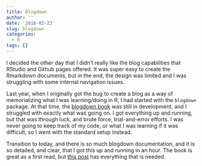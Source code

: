 ```yaml
---
title: Blogdown
author: ''
date: '2018-02-23'
slug: blogdown
categories:
  - R
tags: []
---
```


I decided the other day that I didn't really like the blog capabilities that RStudio and Github pages offered. It was super easy to create the Rmarkdown documents, but in the end, the design was limited and I was struggling with some internal navigation issues. 

Last year, when I originally got the bug to create a blog as a way of memorializing what I was learning/doing in R, I had started with the ```blogdown``` package. At that time, the [blogdown book](https://bookdown.org/yihui/blogdown/) was still in development, and I struggled with exactly what was going on. I got everything up and running, but that was through luck, and brute force, trial-and-error efforts. I was never going to keep track of my code, or what I was learning if it was difficult, so I went with the standard setup instead. 

Transition to today, and there is so much blogdown documentation, and it is so detailed, and clear, that I got this up and running in an hour. The book is great as a first read, but [this post](https://alison.rbind.io/post/up-and-running-with-blogdown/) has everything that is needed. 

